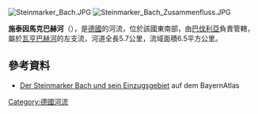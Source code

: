 {{Multiple issues|
{{Expand language|1=de|time=2020-08-27T12:32:40+00:00}}
{{Onesource|time=2020-08-27T12:32:40+00:00}}
}}
{{Coord|49|51|27.89|N|9|32|34.38|E|display=title}}
[[Image:Steinmarker_Bach.JPG|right]]
[[Image:Steinmarker_Bach_Zusammenfluss.JPG|right]]

'''施泰因馬克巴赫河'''（{{lang-de|Steinmarker Bach}}），是[[德國|德國]]的河流，位於該國東南部，由[[巴伐利亞|巴伐利亞]]負責管轄，屬於[[瓦亨巴赫河_(哈芬洛爾河支流)|瓦亨巴赫河]]的左支流，河道全長5.7公里，流域面積6.5平方公里。

==參考資料==
* [http://geoportal.bayern.de/bayernatlas/default?lon=4322648.0&lat=5528522.0&zoom=9&base=951  Der Steinmarker Bach und sein Einzugsgebiet]{{Dead link}} auf dem BayernAtlas

{{Germany-geo-stub}}
[[Category:德國河流|Category:德國河流]]